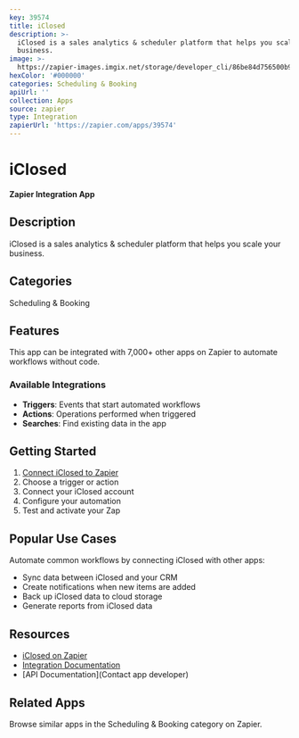 ```yaml
---
key: 39574
title: iClosed
description: >-
  iClosed is a sales analytics & scheduler platform that helps you scale your
  business.
image: >-
  https://zapier-images.imgix.net/storage/developer_cli/86be84d756500b9b73cae2804c158544.png?auto=format%2Ccompress&ixlib=python-3.0.0&q=50
hexColor: '#000000'
categories: Scheduling & Booking
apiUrl: ''
collection: Apps
source: zapier
type: Integration
zapierUrl: 'https://zapier.com/apps/39574'
---
```

# iClosed

**Zapier Integration App**

## Description

iClosed is a sales analytics & scheduler platform that helps you scale your business.

## Categories

Scheduling & Booking

## Features

This app can be integrated with 7,000+ other apps on Zapier to automate workflows without code.

### Available Integrations

- **Triggers**: Events that start automated workflows
- **Actions**: Operations performed when triggered
- **Searches**: Find existing data in the app

## Getting Started

1. [Connect iClosed to Zapier](https://zapier.com/apps/39574)
2. Choose a trigger or action
3. Connect your iClosed account
4. Configure your automation
5. Test and activate your Zap

## Popular Use Cases

Automate common workflows by connecting iClosed with other apps:

- Sync data between iClosed and your CRM
- Create notifications when new items are added
- Back up iClosed data to cloud storage
- Generate reports from iClosed data

## Resources

- [iClosed on Zapier](https://zapier.com/apps/39574)
- [Integration Documentation](https://zapier.com/apps/39574/integrations)
- [API Documentation](Contact app developer)

## Related Apps

Browse similar apps in the Scheduling & Booking category on Zapier.
